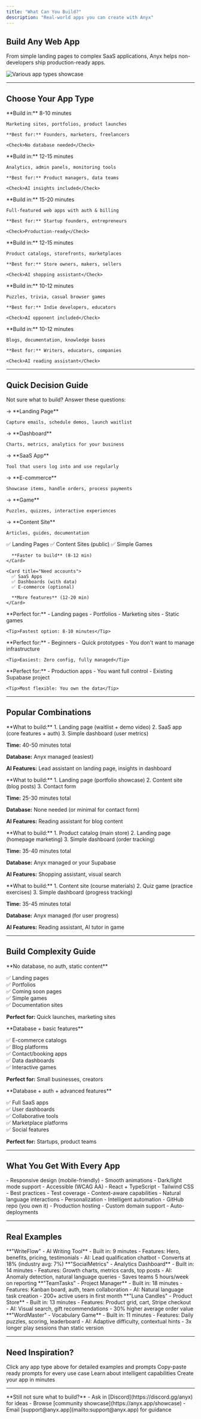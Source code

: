 ```yaml
---
title: "What Can You Build?"
description: "Real-world apps you can create with Anyx"
---
```


## Build Any Web App

From simple landing pages to complex SaaS applications, Anyx helps non-developers ship production-ready apps.

<Frame>
  <img src="/images/hero-light.png" alt="Various app types showcase" />
</Frame>

---

## Choose Your App Type

<CardGroup cols={3}>
  <Card title="Landing Pages" icon="rocket" href="/use-cases/landing-pages">
    **Build in:** 8-10 minutes
    
    Marketing sites, portfolios, product launches
    
    **Best for:** Founders, marketers, freelancers
    
    <Check>No database needed</Check>
  </Card>
  
  <Card title="Dashboards" icon="chart-line" href="/use-cases/dashboards">
    **Build in:** 12-15 minutes
    
    Analytics, admin panels, monitoring tools
    
    **Best for:** Product managers, data teams
    
    <Check>AI insights included</Check>
  </Card>
  
  <Card title="SaaS Apps" icon="sparkles" href="/use-cases/saas-apps">
    **Build in:** 15-20 minutes
    
    Full-featured web apps with auth & billing
    
    **Best for:** Startup founders, entrepreneurs
    
    <Check>Production-ready</Check>
  </Card>
  
  <Card title="E-commerce" icon="shopping-cart" href="/use-cases/e-commerce">
    **Build in:** 12-15 minutes
    
    Product catalogs, storefronts, marketplaces
    
    **Best for:** Store owners, makers, sellers
    
    <Check>AI shopping assistant</Check>
  </Card>
  
  <Card title="Games" icon="gamepad" href="/use-cases/games">
    **Build in:** 10-12 minutes
    
    Puzzles, trivia, casual browser games
    
    **Best for:** Indie developers, educators
    
    <Check>AI opponent included</Check>
  </Card>
  
  <Card title="Content Sites" icon="newspaper" href="/use-cases/overview">
    **Build in:** 10-12 minutes
    
    Blogs, documentation, knowledge bases
    
    **Best for:** Writers, educators, companies
    
    <Check>AI reading assistant</Check>
  </Card>
</CardGroup>

---

## Quick Decision Guide

Not sure what to build? Answer these questions:

<Steps>
<Step title="What's your goal?">
  <Tabs>
  <Tab title="Get Signups">
    → **Landing Page**
    
    Capture emails, schedule demos, launch waitlist
  </Tab>
  
  <Tab title="Visualize Data">
    → **Dashboard**
    
    Charts, metrics, analytics for your business
  </Tab>
  
  <Tab title="Provide a Service">
    → **SaaS App**
    
    Tool that users log into and use regularly
  </Tab>
  
  <Tab title="Sell Products">
    → **E-commerce**
    
    Showcase items, handle orders, process payments
  </Tab>
  
  <Tab title="Entertain Users">
    → **Game**
    
    Puzzles, quizzes, interactive experiences
  </Tab>
  
  <Tab title="Share Knowledge">
    → **Content Site**
    
    Articles, guides, documentation
  </Tab>
  </Tabs>
</Step>

<Step title="Do you need user accounts?">
  <CardGroup cols={2}>
    <Card title="No accounts needed">
      ✅ Landing Pages  
      ✅ Content Sites (public)  
      ✅ Simple Games
      
      **Faster to build** (8-12 min)
    </Card>
    
    <Card title="Need accounts">
      ✅ SaaS Apps  
      ✅ Dashboards (with data)  
      ✅ E-commerce (optional)
      
      **More features** (12-20 min)
    </Card>
  </CardGroup>
</Step>

<Step title="Do you need a database?">
  <Tabs>
  <Tab title="No Database">
    **Perfect for:**
    - Landing pages
    - Portfolios
    - Marketing sites
    - Static games
    
    <Tip>Fastest option: 8-10 minutes</Tip>
  </Tab>
  
  <Tab title="Anyx Managed">
    **Perfect for:**
    - Beginners
    - Quick prototypes
    - You don't want to manage infrastructure
    
    <Tip>Easiest: Zero config, fully managed</Tip>
  </Tab>
  
  <Tab title="Your Supabase">
    **Perfect for:**
    - Production apps
    - You want full control
    - Existing Supabase project
    
    <Tip>Most flexible: You own the data</Tip>
  </Tab>
  </Tabs>
</Step>
</Steps>

---

## Popular Combinations

<AccordionGroup>
<Accordion title="SaaS Startup MVP">
  **What to build:**
  1. Landing page (waitlist + demo video)
  2. SaaS app (core features + auth)
  3. Simple dashboard (user metrics)
  
  **Time:** 40-50 minutes total
  
  **Database:** Anyx managed (easiest)
  
  **AI Features:** Lead assistant on landing page, insights in dashboard
</Accordion>

<Accordion title="Creator Portfolio + Blog">
  **What to build:**
  1. Landing page (portfolio showcase)
  2. Content site (blog posts)
  3. Contact form
  
  **Time:** 25-30 minutes total
  
  **Database:** None needed (or minimal for contact form)
  
  **AI Features:** Reading assistant for blog content
</Accordion>

<Accordion title="E-commerce Store">
  **What to build:**
  1. Product catalog (main store)
  2. Landing page (homepage marketing)
  3. Simple dashboard (order tracking)
  
  **Time:** 35-40 minutes total
  
  **Database:** Anyx managed or your Supabase
  
  **AI Features:** Shopping assistant, visual search
</Accordion>

<Accordion title="Educational Platform">
  **What to build:**
  1. Content site (course materials)
  2. Quiz game (practice exercises)
  3. Simple dashboard (progress tracking)
  
  **Time:** 35-45 minutes total
  
  **Database:** Anyx managed (for user progress)
  
  **AI Features:** Reading assistant, AI tutor in game
</Accordion>
</AccordionGroup>

---

## Build Complexity Guide

<Tabs>
<Tab title="Simple (8-12 min)">
  **No database, no auth, static content**
  
  ✅ Landing pages  
  ✅ Portfolios  
  ✅ Coming soon pages  
  ✅ Simple games  
  ✅ Documentation sites
  
  **Perfect for:** Quick launches, marketing sites
</Tab>

<Tab title="Medium (12-15 min)">
  **Database + basic features**
  
  ✅ E-commerce catalogs  
  ✅ Blog platforms  
  ✅ Contact/booking apps  
  ✅ Data dashboards  
  ✅ Interactive games
  
  **Perfect for:** Small businesses, creators
</Tab>

<Tab title="Complex (15-20 min)">
  **Database + auth + advanced features**
  
  ✅ Full SaaS apps  
  ✅ User dashboards  
  ✅ Collaborative tools  
  ✅ Marketplace platforms  
  ✅ Social features
  
  **Perfect for:** Startups, product teams
</Tab>
</Tabs>

---

## What You Get With Every App

<CardGroup cols={2}>
  <Card title="Modern UI" icon="sparkles">
    - Responsive design (mobile-friendly)
    - Smooth animations
    - Dark/light mode support
    - Accessible (WCAG AA)
  </Card>
  
  <Card title="Production Code" icon="code">
    - React + TypeScript
    - Tailwind CSS
    - Best practices
    - Test coverage
  </Card>
  
  <Card title="AI Features" icon="brain">
    - Context-aware capabilities
    - Natural language interactions
    - Personalization
    - Intelligent automation
  </Card>
  
  <Card title="Deployment" icon="rocket">
    - GitHub repo (you own it)
    - Production hosting
    - Custom domain support
    - Auto-deployments
  </Card>
</CardGroup>

---

## Real Examples

<Tabs>
<Tab title="Landing Pages">
  **"WriteFlow" - AI Writing Tool**
  - Built in: 9 minutes
  - Features: Hero, benefits, pricing, testimonials
  - AI: Lead qualification chatbot
  - Converts at 18% (industry avg: 7%)
</Tab>

<Tab title="Dashboards">
  **"SocialMetrics" - Analytics Dashboard**
  - Built in: 14 minutes
  - Features: Growth charts, metrics cards, top posts
  - AI: Anomaly detection, natural language queries
  - Saves teams 5 hours/week on reporting
</Tab>

<Tab title="SaaS Apps">
  **"TeamTasks" - Project Manager**
  - Built in: 18 minutes
  - Features: Kanban board, auth, team collaboration
  - AI: Natural language task creation
  - 200+ active users in first month
</Tab>

<Tab title="E-commerce">
  **"Luna Candles" - Product Store**
  - Built in: 13 minutes
  - Features: Product grid, cart, Stripe checkout
  - AI: Visual search, gift recommendations
  - 30% higher average order value
</Tab>

<Tab title="Games">
  **"WordMaster" - Vocabulary Game**
  - Built in: 11 minutes
  - Features: Daily puzzles, scoring, leaderboard
  - AI: Adaptive difficulty, contextual hints
  - 3x longer play sessions than static version
</Tab>
</Tabs>

---

## Need Inspiration?

<CardGroup cols={2}>
  <Card title="Browse by Type" icon="grid">
    Click any app type above for detailed examples and prompts
  </Card>
  
  <Card title="Example Prompts" icon="pen" href="/prompting-guide">
    Copy-paste ready prompts for every use case
  </Card>
  
  <Card title="AI Features Guide" icon="sparkles" href="/ai-features">
    Learn about intelligent capabilities
  </Card>
  
  <Card title="Start Building" icon="rocket" href="https://anyx.app">
    Create your app in minutes
  </Card>
</CardGroup>

---

<Note>
  **Still not sure what to build?**
  - Ask in [Discord](https://discord.gg/anyx) for ideas
  - Browse [community showcase](https://anyx.app/showcase)
  - Email [support@anyx.app](mailto:support@anyx.app) for guidance
</Note>

